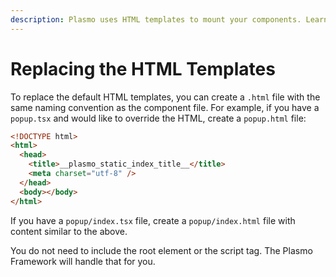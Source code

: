 ```yaml
---
description: Plasmo uses HTML templates to mount your components. Learn how to customize them.
---
```



# Replacing the HTML Templates

To replace the default HTML templates, you can create a `.html` file with the same naming convention as the component file. For example, if you have a `popup.tsx` and would like to override the HTML, create a `popup.html` file:

```html filename="popup.html"
<!DOCTYPE html>
<html>
  <head>
    <title>__plasmo_static_index_title__</title>
    <meta charset="utf-8" />
  </head>
  <body></body>
</html>
```

If you have a `popup/index.tsx` file, create a `popup/index.html` file with content similar to the above.

<Callout emoji="👀">
  You do not need to include the root element or the script tag. The Plasmo
  Framework will handle that for you.
</Callout>
